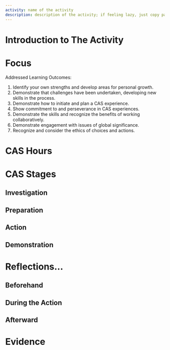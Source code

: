 ```yaml
---
activity: name of the activity
description: description of the activity; if feeling lazy, just copy paste the introduction here lol
---
```


# Introduction to The Activity

# Focus

Addressed Learning Outcomes:

1. Identify your own strengths and develop areas for personal growth.
2. Demonstrate that challenges have been undertaken, developing new skills in the process.
3. Demonstrate how to initiate and plan a CAS experience.
4. Show commitment to and perseverance in CAS experiences.
5. Demonstrate the skills and recognize the benefits of working collaboratively.
6. Demonstrate engagement with issues of global significance.
7. Recognize and consider the ethics of choices and actions.

# CAS Hours

<CASStrandsHours creativityHours={} activityHours={} serviceHours={} />

# CAS Stages

## Investigation

## Preparation

## Action

## Demonstration

# Reflections...

## Beforehand

## During the Action

## Afterward

# Evidence
